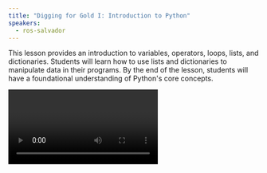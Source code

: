```yaml
---
title: "Digging for Gold I: Introduction to Python"
speakers:
  - ros-salvador
---
```

This lesson provides an introduction to variables, operators, loops, lists, and dictionaries. Students will learn how to use lists and dictionaries to manipulate data in their programs. By the end of the lesson, students will have a foundational understanding of Python's core concepts.

<Video provider="youtube" id="Un9v0ER3j7Q">
  Digging for Gold I: Introduction to Python
</Video>

<Speakers>
  <Speaker speaker="ros-salvador" />
</Speakers>


